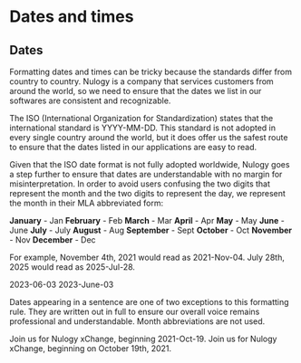 
# Dates and times

## Dates
Formatting dates and times can be tricky because the standards differ from country to country. Nulogy is a company that services customers from around the world, so we need to ensure that the dates we list in our softwares are consistent and recognizable.

The ISO (International Organization for Standardization) states that the international standard is YYYY-MM-DD. This standard is not adopted in every single country around the world, but it does offer us the safest route to ensure that the dates listed in our applications are easy to read.

Given that the ISO date format is not fully adopted worldwide, Nulogy goes a step further to ensure that dates are understandable with no margin for misinterpretation. In order to avoid users confusing the two digits that represent the month and the two digits to represent the day, we represent the month in their MLA abbreviated form:

<Flex justifyContent="space-between" maxWidth={COPY_WIDTH} m="0 auto" mb="x4">
  <Box>
    <Text>
      <strong>January</strong> - Jan
    </Text>
    <Text>
      <strong>February</strong> - Feb
    </Text>
    <Text>
      <strong>March</strong> - Mar
    </Text>
  </Box>
  <Box>
    <Text>
      <strong>April</strong> - Apr
    </Text>
    <Text>
      <strong>May</strong> - May
    </Text>
    <Text>
      <strong>June</strong> - June
    </Text>
  </Box>
  <Box>
    <Text>
      <strong>July</strong> - July
    </Text>
    <Text>
      <strong>August</strong> - Aug
    </Text>
    <Text>
      <strong>September</strong> - Sept
    </Text>
  </Box>
  <Box>
    <Text>
      <strong>October</strong> - Oct
    </Text>
    <Text>
      <strong>November</strong> - Nov
    </Text>
    <Text>
      <strong>December</strong> - Dec
    </Text>
  </Box>
</Flex>

For example, November 4th, 2021 would read as 2021-Nov-04. July 28th, 2025 would read as 2025-Jul-28. 

<Flex justifyContent="space-between" maxWidth={COPY_WIDTH} m="0 auto" mb="x4">
  <Box>
    <Text>
      <NoExample>2023-06-03</NoExample>
    </Text>
    <Text>
  </Box>
  <Box>
    <Text>
      <YesExample>2023-June-03</YesExample>
    </Text>
  </Box>
  <Box>
</Flex>

Dates appearing in a sentence are one of two exceptions to this formatting rule. They are written out in full to ensure our overall voice remains professional and understandable. Month abbreviations are not used.

<NoExample>Join us for Nulogy xChange, beginning 2021-Oct-19.</NoExample>
<YesExample>Join us for Nulogy xChange, beginning on October 19th, 2021.</YesExample>
